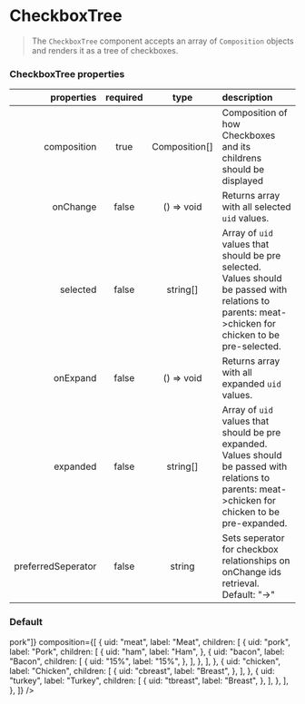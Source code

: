 
<Meta title="Forms/CheckboxTree" component={CheckboxTree} />

# CheckboxTree

> The `CheckboxTree` component accepts an array of `Composition` objects and renders it as a tree of checkboxes.

### CheckboxTree properties

|         properties | required |     type      | description                                                                                                                                         |
| -----------------: | :------: | :-----------: | :-------------------------------------------------------------------------------------------------------------------------------------------------- |
|        composition |   true   | Composition[] | Composition of how Checkboxes and its childrens should be displayed                                                                                 |
|           onChange |  false   |  () => void   | Returns array with all selected `uid` values.                                                                                                       |
|           selected |  false   |   string[]    | Array of `uid` values that should be pre selected. Values should be passed with relations to parents: meat->chicken for chicken to be pre-selected. |
|           onExpand |  false   |  () => void   | Returns array with all expanded `uid` values.                                                                                                       |
|           expanded |  false   |   string[]    | Array of `uid` values that should be pre expanded. Values should be passed with relations to parents: meat->chicken for chicken to be pre-expanded. |
| preferredSeperator |  false   |    string     | Sets seperator for checkbox relationships on onChange ids retrieval. Default: "->"                                                                  |

### Default

<Preview>
  <Story name="simple">
    <CheckboxTree
      expanded={["meat", "meat->pork"]}
      composition={[
        {
          uid: "meat",
          label: "Meat",
          children: [
            {
              uid: "pork",
              label: "Pork",
              children: [
                {
                  uid: "ham",
                  label: "Ham",
                },
                {
                  uid: "bacon",
                  label: "Bacon",
                  children: [
                    {
                      uid: "15%",
                      label: "15%",
                    },
                  ],
                },
              ],
            },
            {
              uid: "chicken",
              label: "Chicken",
              children: [
                {
                  uid: "cbreast",
                  label: "Breast",
                },
              ],
            },
            {
              uid: "turkey",
              label: "Turkey",
              children: [
                {
                  uid: "tbreast",
                  label: "Breast",
                },
              ],
            },
          ],
        },
      ]}
    />
  </Story>
</Preview>
